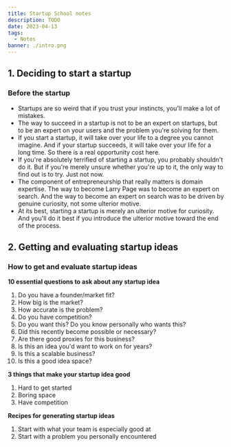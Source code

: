 ```yaml
---
title: Startup School notes
description: TODO
date: 2023-04-13
tags:
  - Notes
banner: ./intro.png
---
```


## 1. Deciding to start a startup

### Before the startup

- Startups are so weird that if you trust your instincts, you'll make a lot of mistakes.
- The way to succeed in a startup is not to be an expert on startups, but to be an expert on your users and the problem you're solving for them.
- If you start a startup, it will take over your life to a degree you cannot imagine. And if your startup succeeds, it will take over your life for a long time. So there is a real opportunity cost here.
- If you're absolutely terrified of starting a startup, you probably shouldn't do it. But if you're merely unsure whether you're up to it, the only way to find out is to try. Just not now.
- The component of entrepreneurship that really matters is domain expertise. The way to become Larry Page was to become an expert on search. And the way to become an expert on search was to be driven by genuine curiosity, not some ulterior motive.
- At its best, starting a startup is merely an ulterior motive for curiosity. And you'll do it best if you introduce the ulterior motive toward the end of the process.

## 2. Getting and evaluating startup ideas

### How to get and evaluate startup ideas

**10 essential questions to ask about any startup idea**

1. Do you have a founder/market fit?
2. How big is the market?
3. How accurate is the problem?
4. Do you have competition?
5. Do you want this? Do you know personally who wants this?
6. Did this recently become possible or necessary?
7. Are there good proxies for this business?
8. Is this an idea you'd want to work on for years?
9. Is this a scalable business?
10. Is this a good idea space?

**3 things that make your startup idea good**

1. Hard to get started
2. Boring space
3. Have competition

**Recipes for generating startup ideas**

1. Start with what your team is especially good at
2. Start with a problem you personally encountered
